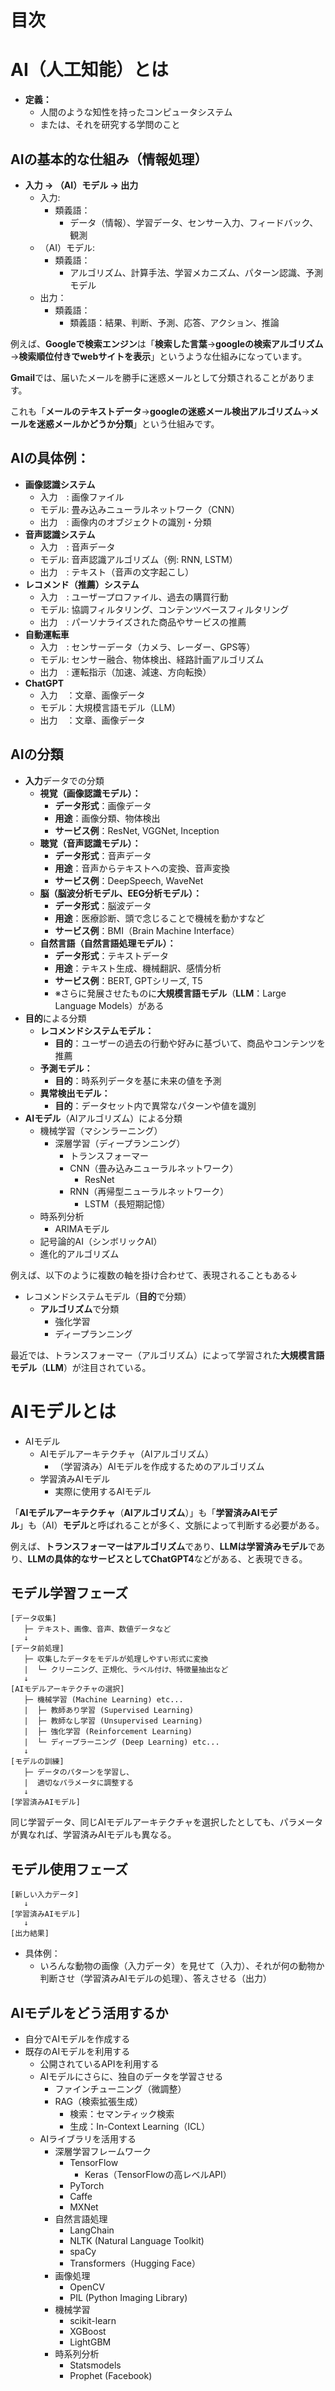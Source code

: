 # 目次

# AI（人工知能）とは
- **定義：**
  - 人間のような知性を持ったコンピュータシステム
  - または、それを研究する学問のこと

## AIの基本的な仕組み（情報処理）

- **入力 → （AI）モデル → 出力**
  - 入力:
    - 類義語：
      - データ（情報）、学習データ、センサー入力、フィードバック、観測
  - （AI）モデル:
    - 類義語：
      - アルゴリズム、計算手法、学習メカニズム、パターン認識、予測モデル
  - 出力：
    - 類義語：
      - 類義語：結果、判断、予測、応答、アクション、推論

例えば、**Googleで検索エンジン**は「**検索した言葉**→**googleの検索アルゴリズム**→**検索順位付きでwebサイトを表示**」というような仕組みになっています。

**Gmail**では、届いたメールを勝手に迷惑メールとして分類されることがあります。

これも「**メールのテキストデータ**→**googleの迷惑メール検出アルゴリズム**→**メールを迷惑メールかどうか分類**」という仕組みです。

## AIの具体例：
- **画像認識システム**
  - 入力　: 画像ファイル
  - モデル: 畳み込みニューラルネットワーク（CNN）
  - 出力　: 画像内のオブジェクトの識別・分類
- **音声認識システム**
  - 入力　: 音声データ
  - モデル: 音声認識アルゴリズム（例: RNN, LSTM）
  - 出力　: テキスト（音声の文字起こし）
- **レコメンド（推薦）システム**
  - 入力　: ユーザープロファイル、過去の購買行動
  - モデル: 協調フィルタリング、コンテンツベースフィルタリング
  - 出力　: パーソナライズされた商品やサービスの推薦
- **自動運転車**
  - 入力　: センサーデータ（カメラ、レーダー、GPS等）
  - モデル: センサー融合、物体検出、経路計画アルゴリズム
  - 出力　: 運転指示（加速、減速、方向転換）
- **ChatGPT**
  - 入力　：文章、画像データ
  - モデル：大規模言語モデル（LLM）
  - 出力　：文章、画像データ

## AIの分類
- **入力**データでの分類
  - **視覚（画像認識モデル）：**
    - **データ形式**：画像データ
    - **用途**：画像分類、物体検出
    - **サービス例**：ResNet, VGGNet, Inception
  - **聴覚（音声認識モデル）：**
    - **データ形式**：音声データ
    - **用途**：音声からテキストへの変換、音声変換
    - **サービス例**：DeepSpeech, WaveNet
  - **脳（脳波分析モデル、EEG分析モデル）：**
    - **データ形式**：脳波データ
    - **用途**：医療診断、頭で念じることで機械を動かすなど
    - **サービス例**：BMI（Brain Machine Interface）
  - **自然言語（自然言語処理モデル）：**
    - **データ形式**：テキストデータ
    - **用途**：テキスト生成、機械翻訳、感情分析
    - **サービス例**：BERT, GPTシリーズ, T5
    - ※さらに発展させたものに**大規模言語モデル**（**LLM**：Large Language Models）がある
- **目的**による分類
  - **レコメンドシステムモデル：**
    - **目的**：ユーザーの過去の行動や好みに基づいて、商品やコンテンツを推薦
  - **予測モデル：**
    - **目的**：時系列データを基に未来の値を予測
  - **異常検出モデル：**
    - **目的**：データセット内で異常なパターンや値を識別
- **AIモデル**（AIアルゴリズム）による分類
  - 機械学習（マシンラーニング）
    - 深層学習（ディープランニング）
      - トランスフォーマー
      - CNN（畳み込みニューラルネットワーク）
        - ResNet
      - RNN（再帰型ニューラルネットワーク）
        - LSTM（長短期記憶）
  - 時系列分析
    - ARIMAモデル
  - 記号論的AI（シンボリックAI）
  - 進化的アルゴリズム

例えば、以下のように複数の軸を掛け合わせて、表現されることもある↓
- レコメンドシステムモデル（**目的**で分類）
  - **アルゴリズム**で分類
    - 強化学習
    - ディープランニング

最近では、トランスフォーマー（アルゴリズム）によって学習された**大規模言語モデル**（**LLM**）が注目されている。

# AIモデルとは
- AIモデル
  - AIモデルアーキテクチャ（AIアルゴリズム）
    - （学習済み）AIモデルを作成するためのアルゴリズム
  - 学習済みAIモデル
    - 実際に使用するAIモデル

「**AIモデルアーキテクチャ**（**AIアルゴリズム**）」も「**学習済みAIモデル**」も（AI）**モデル**と呼ばれることが多く、文脈によって判断する必要がある。

例えば、**トランスフォーマーはアルゴリズム**であり、**LLMは学習済みモデル**であり、**LLMの具体的なサービスとしてChatGPT4**などがある、と表現できる。

## モデル学習フェーズ
```plain
[データ収集]
   ├─ テキスト、画像、音声、数値データなど
   ↓
[データ前処理]
   ├─ 収集したデータをモデルが処理しやすい形式に変換
   |  └─ クリーニング、正規化、ラベル付け、特徴量抽出など
   ↓
[AIモデルアーキテクチャの選択]
   ├─ 機械学習 (Machine Learning) etc...
   |  ├─ 教師あり学習 (Supervised Learning)
   |  ├─ 教師なし学習 (Unsupervised Learning)
   |  ├─ 強化学習 (Reinforcement Learning)
   |  └─ ディープラーニング (Deep Learning) etc...
   ↓
[モデルの訓練]
   ├─ データのパターンを学習し、
   |  適切なパラメータに調整する
   ↓
[学習済みAIモデル]
```

同じ学習データ、同じAIモデルアーキテクチャを選択したとしても、パラメータが異なれば、学習済みAIモデルも異なる。

## モデル使用フェーズ
```plain
[新しい入力データ]
   ↓
[学習済みAIモデル]
   ↓
[出力結果]
```

- 具体例：
  - いろんな動物の画像（入力データ）を見せて（入力）、それが何の動物か判断させ（学習済みAIモデルの処理）、答えさせる（出力）

## AIモデルをどう活用するか

- 自分でAIモデルを作成する
- 既存のAIモデルを利用する
  - 公開されているAPIを利用する
  - AIモデルにさらに、独自のデータを学習させる
    - ファインチューニング（微調整）
    - RAG（検索拡張生成）
      - 検索：セマンティック検索
      - 生成：In-Context Learning（ICL）
  - AIライブラリを活用する
    - 深層学習フレームワーク
      - TensorFlow
        - Keras（TensorFlowの高レベルAPI）
      - PyTorch
      - Caffe
      - MXNet
    - 自然言語処理
      - LangChain
      - NLTK (Natural Language Toolkit)
      - spaCy
      - Transformers（Hugging Face）
    - 画像処理
      - OpenCV
      - PIL (Python Imaging Library)
    - 機械学習
      - scikit-learn
      - XGBoost
      - LightGBM
    - 時系列分析
      - Statsmodels
      - Prophet (Facebook)